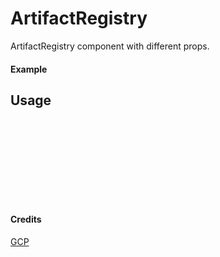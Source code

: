 
<Meta of={ArtifactRegistry} title="GCP/ArtifactRegistry" />

# ArtifactRegistry

ArtifactRegistry component with different props.

#### Example

<Canvas of={ArtifactRegistry.Primary} />

## Usage

```ts
import { ArtifactRegistry } from "yadl-ui";

const Example = () => {
  return (
      <ArtifactRegistry />
  );
};

export default Example;
```

#### Credits
[GCP](https://cloud.google.com/icons)
